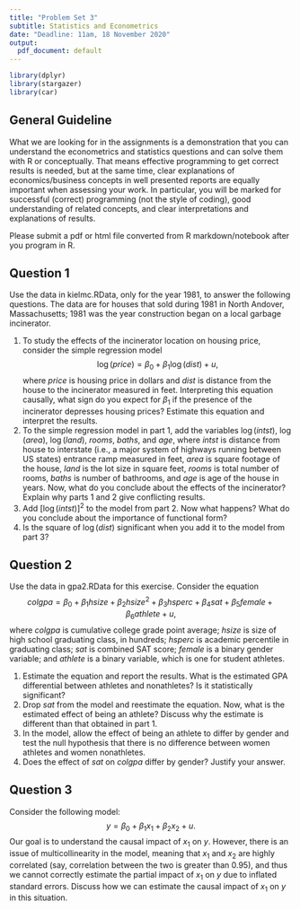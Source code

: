 ---
title: "Problem Set 3"
subtitle: Statistics and Econometrics
date: "Deadline: 11am, 18 November 2020"
output:
  pdf_document: default
---

```{r setup, include=FALSE}
library(dplyr)
library(stargazer)
library(car)
```

## General Guideline
What we are looking for in the assignments is a demonstration that you can understand the econometrics and statistics questions and can solve them with R or conceptually. That means effective programming to get correct results is needed, but at the same time, clear explanations of economics/business concepts in well presented reports are equally important when assessing your work. In particular, you will be marked for successful (correct) programming (not the style of coding), good understanding of related concepts, and clear interpretations and explanations of results.

Please submit a pdf or html file converted from R markdown/notebook after you program in R.


## Question 1
Use the data in kielmc.RData, only for the year 1981, to answer the following questions. The data are for houses that sold during 1981 in North Andover, Massachusetts; 1981 was the year construction began on a local garbage incinerator.

1. To study the effects of the incinerator location on housing price, consider the simple regression model $$\log(price) = \beta_0 + \beta_1\log(dist) + u,$$ where $price$ is housing price in dollars and $dist$ is distance from the house to the incinerator measured in feet. Interpreting this equation causally, what sign do you expect for $\beta_1$ if the presence of the incinerator depresses housing prices? Estimate this equation and interpret the results.
2. To the simple regression model in part 1, add the variables $\log(intst)$, $\log(area)$, $\log(land)$, $rooms$, $baths$, and $age$, where $intst$ is distance from house to interstate (i.e., a major system of highways running between US states) entrance ramp measured in feet, $area$ is square footage of the house, $land$ is the lot size in square feet, $rooms$ is total number of rooms, $baths$ is number of bathrooms, and $age$ is age of the house in years. Now, what do you conclude about the effects of the incinerator? Explain why parts 1 and 2 give conflicting results.
3. Add $[\log(intst)]^2$ to the model from part 2. Now what happens? What do you conclude about the importance of functional form?
4. Is the square of $\log(dist)$ significant when you add it to the model from part 3?


## Question 2
Use the data in gpa2.RData for this exercise. Consider the equation $$colgpa = \beta_0 + \beta_1 hsize + \beta_2 hsize^2 + \beta_3 hsperc + \beta_4 sat + \beta_5 female + \beta_6 athlete +u,$$ where $colgpa$ is cumulative college grade point average; $hsize$ is size of high school graduating class, in hundreds; $hsperc$ is academic percentile in graduating class; $sat$ is combined SAT score; $female$ is a binary gender variable; and $athlete$ is a binary variable, which is one for student athletes.

1.  Estimate the equation and report the results. What is the estimated GPA differential between athletes and nonathletes? Is it statistically significant?
2. Drop $sat$ from the model and reestimate the equation. Now, what is the estimated effect of being an athlete? Discuss why the estimate is different than that obtained in part 1.
3. In the model, allow the effect of being an athlete to differ by gender and test the null hypothesis that there is no difference between women athletes and women nonathletes.
4. Does the effect of $sat$ on $colgpa$ differ by gender? Justify your answer.

## Question 3
Consider the following model: $$y=\beta_0+\beta_1 x_1 +\beta_2 x_2 +u.$$ Our goal is to understand the causal impact of $x_1$ on $y$. However, there is an issue of multicollinearity in the model, meaning that $x_1$ and $x_2$ are highly correlated (say, correlation between the two is greater than 0.95), and thus we cannot correctly estimate the partial impact of $x_1$ on $y$ due to inflated standard errors. Discuss how we can estimate the causal impact of $x_1$ on $y$ in this situation.